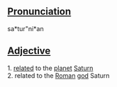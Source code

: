 ==[[Pronunciation]]==
sa*tur"ni*an

==[[Adjective]]==
1. [[relate]]d to the [[planet]] [[Saturn]] <br>
2. related to the [[Roman]] [[god]] Saturn